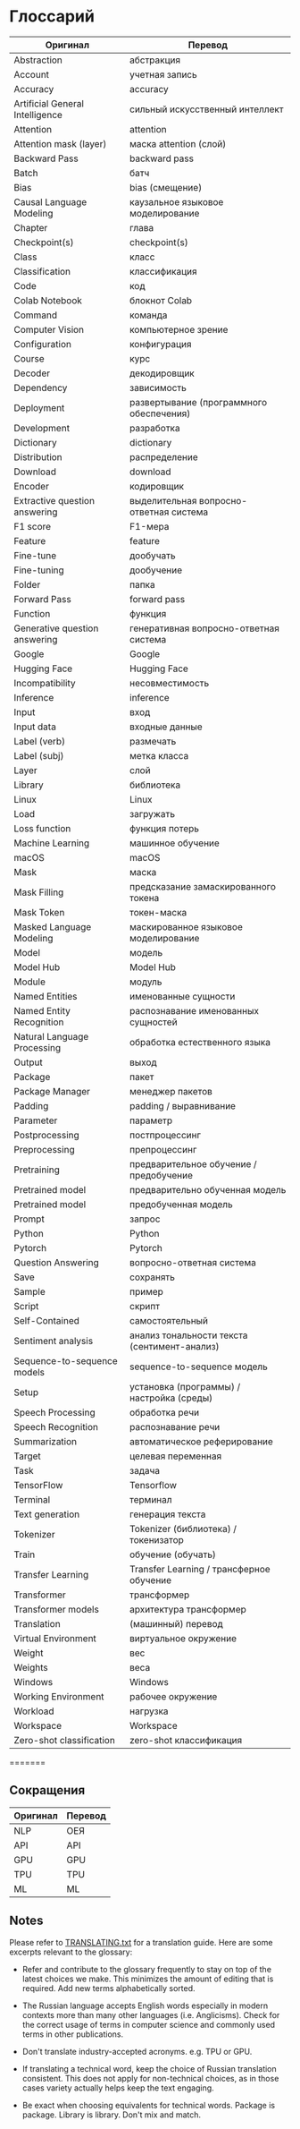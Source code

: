# Глоссарий

|             Оригинал            |               Перевод                   |
|---------------------------------|-----------------------------------------|
| Abstraction                     | абстракция                              |
| Account                         | учетная запись                          |
| Accuracy                        | accuracy                                |
| Artificial General Intelligence | сильный искусственный интеллект         |
| Attention                       | attention                               |
| Attention mask (layer)          | маска attention (слой)                  |
| Backward Pass                   | backward pass                           |
| Batch                           | батч                                    |
| Bias                            | bias (смещение)                         |
| Causal Language Modeling        | каузальное языковое моделирование       |
| Chapter                         | глава                                   |
| Checkpoint(s)                   | checkpoint(s)                           |
| Class                           | класс                                   |
| Classification                  | классификация                           |
| Code                            | код                                     |
| Colab Notebook                  | блокнот Colab                           |
| Command                         | команда                                 |
| Computer Vision                 | компьютерное зрение                     |
| Configuration                   | конфигурация                            |
| Course                          | курс                                    |
| Decoder                         | декодировщик                            |
| Dependency                      | зависимость                             |
| Deployment                      | развертывание (программного обеспечения)|
| Development                     | разработка                              |
| Dictionary                      | dictionary                              |
| Distribution                    | распределение                           |
| Download                        | download                                |
| Encoder                         | кодировщик                              |
| Extractive question answering   | выделительная вопросно-ответная система |
| F1 score                        | F1-мера                                 |
| Feature                         | feature                                 |
| Fine-tune                       | дообучать                               |
| Fine-tuning                     | дообучение                              |
| Folder                          | папка                                   |
| Forward Pass                    | forward pass                            |
| Function                        | функция                                 |
| Generative question answering   | генеративная вопросно-ответная система  |
| Google                          | Google                                  |
| Hugging Face                    | Hugging Face                            |
| Incompatibility                 | несовместимость                         |
| Inference                       | inference                                |
| Input                           | вход                                    |
| Input data                      | входные данные                          |
| Label (verb)                    | размечать                               |
| Label (subj)                    | метка класса                            |
| Layer                           | слой                                    |
| Library                         | библиотека                              |
| Linux                           | Linux                                   |
| Load                            | загружать                               |
| Loss function                   | функция потерь                          |
| Machine Learning                | машинное обучение                       |
| macOS                           | macOS                                   |
| Mask                            | маска                                   |
| Mask Filling                    | предсказание замаскированного токена    |
| Mask Token                      | токен-маска                             |
| Masked Language Modeling        | маскированное языковое моделирование    |
| Model                           | модель                                  |
| Model Hub                       | Model Hub                               |
| Module                          | модуль                                  |
| Named Entities                  | именованные сущности                    |
| Named Entity Recognition        | распознавание именованных сущностей     |
| Natural Language Processing     | обработка естественного языка           |
| Output                          | выход                                   |
| Package                         | пакет                                   |
| Package Manager                 | менеджер пакетов                        |
| Padding                         | padding / выравнивание                  |
| Parameter                       | параметр                                |
| Postprocessing                  | постпроцессинг                          |
| Preprocessing                   | препроцессинг                           |
| Pretraining                     | предварительное обучение / предобучение |
| Pretrained model                | предварительно обученная модель         |
| Pretrained model                | предобученная модель                    |
| Prompt                          | запрос                                  |
| Python                          | Python                                  |
| Pytorch                         | Pytorch                                 |
| Question Answering              | вопросно-ответная система               |
| Save                            | сохранять                               |
| Sample                          | пример                                  |
| Script                          | скрипт                                  |
| Self-Contained                  | самостоятельный                         |
| Sentiment analysis              | анализ тональности текста (сентимент-анализ)|
| Sequence-to-sequence models     | sequence-to-sequence модель             |
| Setup                           | установка (программы) / настройка (среды)|
| Speech Processing               | обработка речи                          |
| Speech Recognition              | распознавание речи                      |
| Summarization                   | автоматическое реферирование            |
| Target                          | целевая переменная                      |
| Task                            | задача                                  |
| TensorFlow                      | Tensorflow                              |
| Terminal                        | терминал                                |
| Text generation                 | генерация текста                        |
| Tokenizer                       | Tokenizer (библиотека) / токенизатор    |
| Train                           | обучение (обучать)                      |
| Transfer Learning               | Transfer Learning / трансферное обучение|
| Transformer                     | трансформер                             |
| Transformer models              | архитектура трансформер                 |
| Translation                     | (машинный) перевод                      |
| Virtual Environment             | виртуальное окружение                   |
| Weight                          | вес                                     |
| Weights                         | веса                                    |
| Windows                         | Windows                                 |
| Working Environment             | рабочее окружение                       |
| Workload                        | нагрузка                                |
| Workspace                       | Workspace                               |
| Zero-shot classification        | zero-shot классификация                 |
=======

## Сокращения

| Оригинал  | Перевод     |
|-----------|-------------|
| NLP       | ОЕЯ         |
| API       | API         |
| GPU       | GPU         |
| TPU       | TPU         |
| ML        | ML          |

## Notes

Please refer to [TRANSLATING.txt](/chapters/ru/TRANSLATING.txt) for a translation guide. Here are some excerpts relevant to the glossary:

- Refer and contribute to the glossary frequently to stay on top of the latest
  choices we make. This minimizes the amount of editing that is required.
  Add new terms alphabetically sorted.

- The Russian language accepts English words especially in modern contexts more 
    than many other languages (i.e. Anglicisms). Check for the correct usage of 
    terms in computer science and commonly used terms in other publications.

- Don't translate industry-accepted acronyms. e.g. TPU or GPU.

- If translating a technical word, keep the choice of Russian translation consistent.
   This does not apply for non-technical choices, as in those cases variety actually
   helps keep the text engaging.

- Be exact when choosing equivalents for technical words. Package is package.
  Library is library. Don't mix and match.

